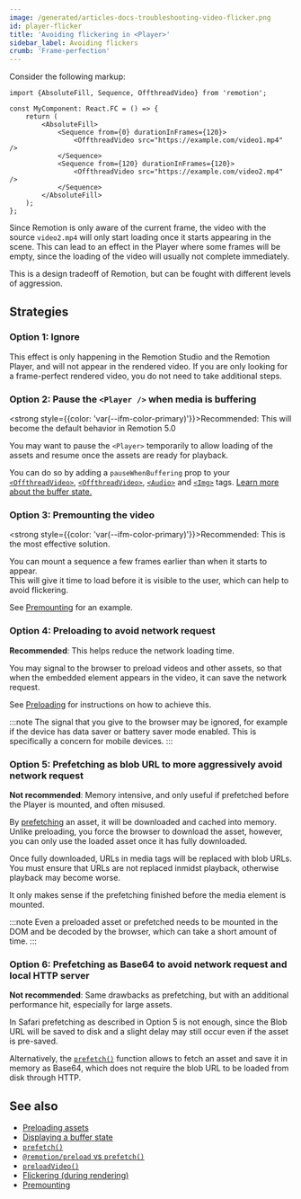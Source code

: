 ```yaml
---
image: /generated/articles-docs-troubleshooting-video-flicker.png
id: player-flicker
title: 'Avoiding flickering in <Player>'
sidebar_label: Avoiding flickers
crumb: 'Frame-perfection'
---
```


Consider the following markup:

```tsx twoslash title="MyComponent.tsx"
import {AbsoluteFill, Sequence, OffthreadVideo} from 'remotion';

const MyComponent: React.FC = () => {
	return (
		<AbsoluteFill>
			<Sequence from={0} durationInFrames={120}>
				<OffthreadVideo src="https://example.com/video1.mp4" />
			</Sequence>
			<Sequence from={120} durationInFrames={120}>
				<OffthreadVideo src="https://example.com/video2.mp4" />
			</Sequence>
		</AbsoluteFill>
	);
};
```

Since Remotion is only aware of the current frame, the video with the source `video2.mp4` will only start loading once it starts appearing in the scene. This can lead to an effect in the Player where some frames will be empty, since the loading of the video will usually not complete immediately.

This is a design tradeoff of Remotion, but can be fought with different levels of aggression.

## Strategies

### Option 1: Ignore

This effect is only happening in the Remotion Studio and the Remotion Player, and will not appear in the rendered video. If you are only looking for a frame-perfect rendered video, you do not need to take additional steps.

### Option 2: Pause the `<Player />` when media is buffering

<strong style={{color: 'var(--ifm-color-primary)'}}>Recommended</strong>: This
will become the default behavior in Remotion 5.0

You may want to pause the `<Player>` temporarily to allow loading of the assets and resume once the assets are ready for playback.

You can do so by adding a `pauseWhenBuffering` prop to your [`<OffthreadVideo>`](/docs/video/#pausewhenbuffering), [`<OffthreadVideo>`](/docs/offthreadvideo/#pausewhenbuffering), [`<Audio>`](/docs/audio/#pausewhenbuffering) and [`<Img>`](/docs/img#pausewhenloading) tags. [Learn more about the buffer state.](/docs/player/buffer-state)

### Option 3: Premounting the video<AvailableFrom v="4.0.140"/>

<strong style={{color: 'var(--ifm-color-primary)'}}>Recommended</strong>: This
is the most effective solution.

You can mount a sequence a few frames earlier than when it starts to appear.  
This will give it time to load before it is visible to the user, which can help to avoid flickering.

See [Premounting](/docs/player/premounting) for an example.

### Option 4: Preloading to avoid network request

<strong>Recommended</strong>: This helps reduce the network loading time.

You may signal to the browser to preload videos and other assets, so that when the embedded element appears in the video, it can save the network request.

See [Preloading](/docs/player/preloading) for instructions on how to achieve this.

:::note
The signal that you give to the browser may be ignored, for example if the device has data saver or battery saver mode enabled. This is specifically a concern for mobile devices.
:::

### Option 5: Prefetching as blob URL to more aggressively avoid network request

<strong>Not recommended</strong>: Memory intensive, and only useful if
prefetched before the Player is mounted, and often misused.

By [prefetching](/docs/prefetch) an asset, it will be downloaded and cached into memory.  
Unlike preloading, you force the browser to download the asset, however, you can only use the loaded asset once it has fully downloaded.

Once fully downloaded, URLs in media tags will be replaced with blob URLs.  
You must ensure that URLs are not replaced inmidst playback, otherwise playback may become worse.

It only makes sense if the prefetching finished before the media element is mounted.

:::note
Even a preloaded asset or prefetched needs to be mounted in the DOM and be decoded by the browser, which can take a short amount of time.
:::

### Option 6: Prefetching as Base64 to avoid network request and local HTTP server

<strong>Not recommended</strong>: Same drawbacks as prefetching, but with an
additional performance hit, especially for large assets.

In Safari prefetching as described in Option <InlineStep>5</InlineStep> is not enough, since the Blob URL will be saved to disk and a slight delay may still occur even if the asset is pre-saved.

Alternatively, the [`prefetch()`](/docs/prefetch) function allows to fetch an asset and save it in memory as Base64, which does not require the blob URL to be loaded from disk through HTTP.

## See also

- [Preloading assets](/docs/player/preloading)
- [Displaying a buffer state](/docs/buffer-state)
- [`prefetch()`](/docs/prefetch)
- [`@remotion/preload` vs `prefetch()`](/docs/player/preloading#remotionpreload-vs-prefetch)
- [`preloadVideo()`](/docs/preload/preload-video)
- [Flickering (during rendering)](/docs/flickering)
- [Premounting](/docs/player/premounting)
